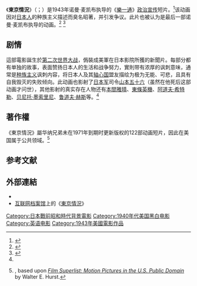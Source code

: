 {{Orphan|time=2021-02-26T06:15:32+00:00}}
{{电影信息框
| 圖像 = <!-- 檔案不存在 Tokio_Jokio_clips.jpg ，可從英文維基百科取得 -->
| 圖像說明 = 
| 片名     = 東京情況
| 電影原名 = {{lang|en|''Tokio Jokio''}}
| 導演 = [[诺曼·麦凯布|诺曼·麦凯布]]下士
| 故事 = [[唐·克里斯坦森|唐·克里斯坦森]]
| 主演 = [[梅尔·布朗|梅尔·布朗]]
| 配樂 = [[卡尔·W·斯托林|卡尔·W·斯托林]]
| 監製 = [[利昂·施莱辛格|利昂·施莱辛格]]
| 製片商 = [[華納兄弟卡通|利昂·施莱辛格製作]]
| 發行商 = [[华纳兄弟影业|华纳兄弟影业]]<br />[[维他风|维他风]]
| 上映日期 = 1943年5月
| 片長 = 7分钟
| 語言 = 英语
}}
《'''東京情況'''》（{{lang-en|''Tokio Jokio''}}；{{lang-ja|東京情況}}）是1943年诺曼·麦凯布执导的《[[樂一通|樂一通]]》[[政治宣传|政治宣传]]短片。<ref name="Beck">{{Cite book|last=Beck|first=Jerry|last2=Friedwald|first2=Will|title=Looney Tunes and Merrie Melodies: A Complete Illustrated Guide to the Warner Bros. Cartoons|date=1989|publisher=Henry Holt and Co|isbn=0-8050-0894-2|page=141}}</ref>该动画因对[[日本人|日本人]]的种族主义描述而臭名昭著，并引发争议。此片也被认为是最后一部诺曼·麦凯布执导的动画。<ref>{{Cite book|last=Behnken|first=Brian D.|last2=Smithers|first2=Gregory D.|title=Racism in American Popular Media: From Aunt Jemima to the Frito Bandito|date=2015|publisher=ABC-CLIO|isbn=9781440829772|pages=107–108|url=https://www.google.com/books/edition/_/euT1BgAAQBAJ?hl=en&gbpv=1&pg=PA107|accessdate=13 June 2020}}</ref> <ref name="#1">{{Cite web |url=https://www.lambiek.net/artists/m/mccabe_norm.htm |title=存档副本 |access-date=2021-02-25 |archive-date=2020-11-18 |archive-url=https://web.archive.org/web/20201118153350/https://www.lambiek.net/artists/m/mccabe_norm.htm |dead-url=no }}</ref>

== 剧情 ==
這部電影誕生於[[第二次世界大战|第二次世界大战]]，僞裝成美軍在日本影院所獲的新聞片。每部分都有单独的故事，表面赞扬日本人的生活和战争努力，實則带有浓厚的讽刺意味，通常是[[种族主义|种族主义]]讽刺内容，将日本人及其[[轴心国|轴心国]]盟友描绘为极为无能、可悲，且具有自我毁灭的失败倾向。此动画也影射了[[日本军|日本军]]司令[[山本五十六|山本五十六]]（虽然在他死后这部动画才问世），其他影射的真实存在人物还有[[本間雅晴|本間雅晴]]、[[東條英機|東條英機]]、[[阿道夫·希特勒|阿道夫·希特勒]]、[[贝尼托·墨索里尼|贝尼托·墨索里尼]]、[[鲁道夫·赫斯|鲁道夫·赫斯]]等。<ref name="#1"/>

== 著作權 ==
《東京情況》屬华纳兄弟未在1971年到期时更新版权的122部动画短片，因此在美国属于公共领域。<ref>{{Cite web |url=http://looney.goldenagecartoons.com/DVDvideo/PD |title=Looney Tunes in the Public Domain |access-date=2021-02-25 |archive-date=2016-03-26 |archive-url=https://web.archive.org/web/20160326103626/http://looney.goldenagecartoons.com/DVDvideo/PD |dead-url=yes }}, based upon ''[[电影超级清单|Film Superlist: Motion Pictures in the U.S. Public Domain]]'' by Walter E. Hurst.</ref>

==参考文献==
{{reflist|2}}

==外部連結==
* {{Imdb title|0036446}}
* [[互联网档案馆|互联网档案馆]]上的《[[iarchive:TokioJokio|東京情況]]》
{{DEFAULTSORT:Tokio Jokio}}
[[Category:日本戰前昭和時代背景電影|Category:日本戰前昭和時代背景電影]]
[[Category:1940年代美国黑白电影|Category:1940年代美国黑白电影]]
[[Category:英语电影|Category:英语电影]]
[[Category:1943年美國電影作品|Category:1943年美國電影作品]]